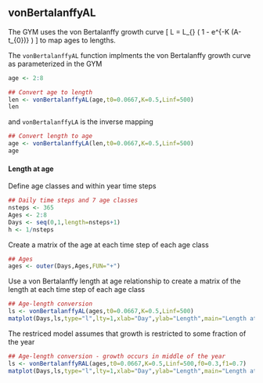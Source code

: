 ## vonBertalanffyAL

The GYM uses the von Bertalanffy growth curve 
\[
L = L_{\infty} \left ( 1 - e^{-K (A-t_{0})} \right )
\]
to map ages to lengths.

The `vonBertalanffyAL` function implments the von Bertalanffy growth
curve as parameterized in the GYM
```r
age <- 2:8

## Convert age to length
len <- vonBertalanffyAL(age,t0=0.0667,K=0.5,Linf=500)
len
```

and `vonBertalanffyLA` is the inverse mapping 
```r
## Convert length to age
age <- vonBertalanffyLA(len,t0=0.0667,K=0.5,Linf=500)
age
```


#### Length at age

Define age classes and within year time steps
```r
## Daily time steps and 7 age classes
nsteps <- 365
Ages <- 2:8
Days <- seq(0,1,length=nsteps+1)
h <- 1/nsteps
```

Create a matrix of the age at each time step of each age class
```r
## Ages
ages <- outer(Days,Ages,FUN="+")
```

Use a von Bertalanffy length at age relationship to create a matrix of
the length at each time step of each age class
```r
## Age-length conversion
ls <- vonBertalanffyAL(ages,t0=0.0667,K=0.5,Linf=500)
matplot(Days,ls,type="l",lty=1,xlab="Day",ylab="Length",main="Length at Age")
```

The restriced model assumes that growth is restricted to some fraction
of the year 
```r
## Age-length conversion - growth occurs in middle of the year
ls <- vonBertalanffyRAL(ages,t0=0.0667,K=0.5,Linf=500,f0=0.3,f1=0.7)
matplot(Days,ls,type="l",lty=1,xlab="Day",ylab="Length",main="Length at Age")
```
